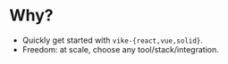 # Why?

- Quickly get started with `vike-{react,vue,solid}`.
- Freedom: at scale, choose any tool/stack/integration.
